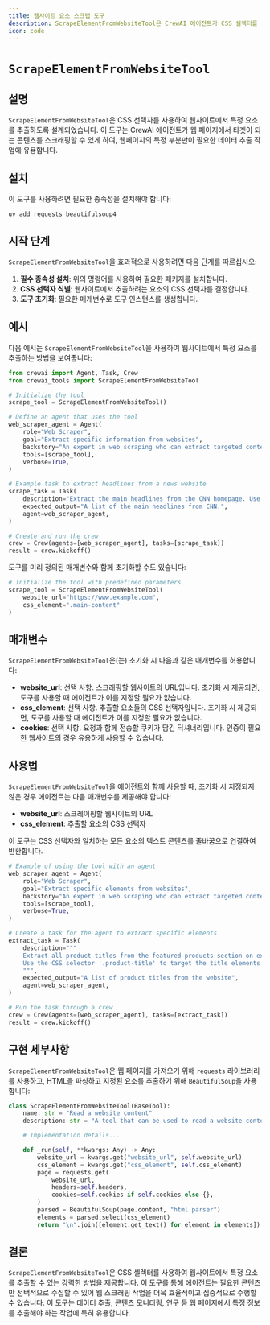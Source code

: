 ```yaml
---
title: 웹사이트 요소 스크랩 도구
description: ScrapeElementFromWebsiteTool은 CrewAI 에이전트가 CSS 셀렉터를 사용하여 웹사이트에서 특정 요소를 추출할 수 있도록 합니다.
icon: code
---
```


# `ScrapeElementFromWebsiteTool`

## 설명

`ScrapeElementFromWebsiteTool`은 CSS 선택자를 사용하여 웹사이트에서 특정 요소를 추출하도록 설계되었습니다. 이 도구는 CrewAI 에이전트가 웹 페이지에서 타겟이 되는 콘텐츠를 스크래핑할 수 있게 하여, 웹페이지의 특정 부분만이 필요한 데이터 추출 작업에 유용합니다.

## 설치

이 도구를 사용하려면 필요한 종속성을 설치해야 합니다:

```shell
uv add requests beautifulsoup4
```

## 시작 단계

`ScrapeElementFromWebsiteTool`을 효과적으로 사용하려면 다음 단계를 따르십시오:

1. **필수 종속성 설치**: 위의 명령어를 사용하여 필요한 패키지를 설치합니다.
2. **CSS 선택자 식별**: 웹사이트에서 추출하려는 요소의 CSS 선택자를 결정합니다.
3. **도구 초기화**: 필요한 매개변수로 도구 인스턴스를 생성합니다.

## 예시

다음 예시는 `ScrapeElementFromWebsiteTool`을 사용하여 웹사이트에서 특정 요소를 추출하는 방법을 보여줍니다:

```python Code
from crewai import Agent, Task, Crew
from crewai_tools import ScrapeElementFromWebsiteTool

# Initialize the tool
scrape_tool = ScrapeElementFromWebsiteTool()

# Define an agent that uses the tool
web_scraper_agent = Agent(
    role="Web Scraper",
    goal="Extract specific information from websites",
    backstory="An expert in web scraping who can extract targeted content from web pages.",
    tools=[scrape_tool],
    verbose=True,
)

# Example task to extract headlines from a news website
scrape_task = Task(
    description="Extract the main headlines from the CNN homepage. Use the CSS selector '.headline' to target the headline elements.",
    expected_output="A list of the main headlines from CNN.",
    agent=web_scraper_agent,
)

# Create and run the crew
crew = Crew(agents=[web_scraper_agent], tasks=[scrape_task])
result = crew.kickoff()
```

도구를 미리 정의된 매개변수와 함께 초기화할 수도 있습니다:

```python Code
# Initialize the tool with predefined parameters
scrape_tool = ScrapeElementFromWebsiteTool(
    website_url="https://www.example.com",
    css_element=".main-content"
)
```

## 매개변수

`ScrapeElementFromWebsiteTool`은(는) 초기화 시 다음과 같은 매개변수를 허용합니다:

- **website_url**: 선택 사항. 스크래핑할 웹사이트의 URL입니다. 초기화 시 제공되면, 도구를 사용할 때 에이전트가 이를 지정할 필요가 없습니다.
- **css_element**: 선택 사항. 추출할 요소들의 CSS 선택자입니다. 초기화 시 제공되면, 도구를 사용할 때 에이전트가 이를 지정할 필요가 없습니다.
- **cookies**: 선택 사항. 요청과 함께 전송할 쿠키가 담긴 딕셔너리입니다. 인증이 필요한 웹사이트의 경우 유용하게 사용할 수 있습니다.

## 사용법

`ScrapeElementFromWebsiteTool`을 에이전트와 함께 사용할 때, 초기화 시 지정되지 않은 경우 에이전트는 다음 매개변수를 제공해야 합니다:

- **website_url**: 스크레이핑할 웹사이트의 URL
- **css_element**: 추출할 요소의 CSS 선택자

이 도구는 CSS 선택자와 일치하는 모든 요소의 텍스트 콘텐츠를 줄바꿈으로 연결하여 반환합니다.

```python Code
# Example of using the tool with an agent
web_scraper_agent = Agent(
    role="Web Scraper",
    goal="Extract specific elements from websites",
    backstory="An expert in web scraping who can extract targeted content using CSS selectors.",
    tools=[scrape_tool],
    verbose=True,
)

# Create a task for the agent to extract specific elements
extract_task = Task(
    description="""
    Extract all product titles from the featured products section on example.com.
    Use the CSS selector '.product-title' to target the title elements.
    """,
    expected_output="A list of product titles from the website",
    agent=web_scraper_agent,
)

# Run the task through a crew
crew = Crew(agents=[web_scraper_agent], tasks=[extract_task])
result = crew.kickoff()
```

## 구현 세부사항

`ScrapeElementFromWebsiteTool`은 웹 페이지를 가져오기 위해 `requests` 라이브러리를 사용하고, HTML을 파싱하고 지정된 요소를 추출하기 위해 `BeautifulSoup`을 사용합니다:

```python Code
class ScrapeElementFromWebsiteTool(BaseTool):
    name: str = "Read a website content"
    description: str = "A tool that can be used to read a website content."

    # Implementation details...

    def _run(self, **kwargs: Any) -> Any:
        website_url = kwargs.get("website_url", self.website_url)
        css_element = kwargs.get("css_element", self.css_element)
        page = requests.get(
            website_url,
            headers=self.headers,
            cookies=self.cookies if self.cookies else {},
        )
        parsed = BeautifulSoup(page.content, "html.parser")
        elements = parsed.select(css_element)
        return "\n".join([element.get_text() for element in elements])
```

## 결론

`ScrapeElementFromWebsiteTool`은 CSS 셀렉터를 사용하여 웹사이트에서 특정 요소를 추출할 수 있는 강력한 방법을 제공합니다. 이 도구를 통해 에이전트는 필요한 콘텐츠만 선택적으로 수집할 수 있어 웹 스크래핑 작업을 더욱 효율적이고 집중적으로 수행할 수 있습니다. 이 도구는 데이터 추출, 콘텐츠 모니터링, 연구 등 웹 페이지에서 특정 정보를 추출해야 하는 작업에 특히 유용합니다.
